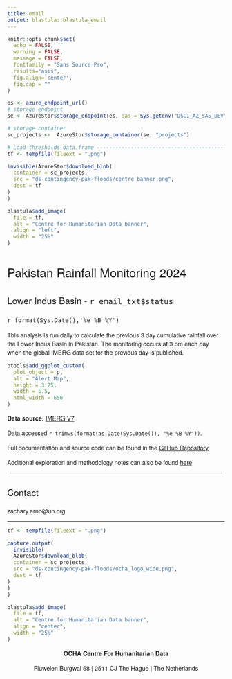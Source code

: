 ```yaml
---
title: email
output: blastula::blastula_email
---
```


<style type = "text/css">

h1, h2, h3 {
  font-family: Arvo, "Helvetica Neue", Helvetica, Arial, sans-serif;
  font-weight: normal
}

p {
  font-family: "Source Sans Pro", "Helvetica Neue", Helvetica, Arial, sans-serif
}

</style>

```r
knitr::opts_chunk$set(
  echo = FALSE,
  warning = FALSE,
  message = FALSE,
  fontfamily = "Sans Source Pro",
  results="asis",
  fig.align='center',
  fig.cap = "" 
)
```



```r
es <- azure_endpoint_url()
# storage endpoint
se <- AzureStor$storage_endpoint(es, sas = Sys.getenv("DSCI_AZ_SAS_DEV") )

# storage container
sc_projects <-  AzureStor$storage_container(se, "projects")

# Load thresholds data.frame ----------------------------------------------
tf <- tempfile(fileext = ".png")

invisible(AzureStor$download_blob(
  container = sc_projects, 
  src = "ds-contingency-pak-floods/centre_banner.png",
  dest = tf
)
)
```

```r
blastula$add_image(
  file = tf,
  alt = "Centre for Humanitarian Data banner",
  align = "left",
  width = "25%"
)
```


# Pakistan Rainfall Monitoring 2024

## Lower Indus Basin - `r email_txt$status`

### `r format(Sys.Date(),'%e %B %Y')`

This analysis is run daily to calculate the previous 3 day cumulative rainfall over the Lower Indus Basin in Pakistan. The monitoring occurs at 3 pm each day when the global IMERG data set for the previous day is published.


```r
btools$add_ggplot_custom(
  plot_object = p,
  alt = "Alert Map",
  height = 3.75,
  width = 5.5,
  html_width = 650
)
```


    
**Data source:**  [IMERG V7](https://gpm.nasa.gov/resources/documents/imerg-v07-atbd)

Data accessed `r trimws(format(as.Date(Sys.Date()), "%e %B %Y"))`.

Full documentation and source code can be found in the [GitHub Repository](https://github.com/OCHA-DAP/ds-pak-flooding-contingency)

Additional exploration and methodology notes can also be found [here](https://rpubs.com/zackarno/1199575)

----

## Contact

zachary.arno@un.org

----

```r

tf <- tempfile(fileext = ".png")

capture.output(
  invisible(
  AzureStor$download_blob(
  container = sc_projects, 
  src = "ds-contingency-pak-floods/ocha_logo_wide.png",
  dest = tf
)
)
)
```

```r
blastula$add_image(
  file = tf,
  alt = "Centre for Humanitarian Data banner",
  align = "center",
  width = "25%"
)
```

<p>
<center>

<b> OCHA Centre For Humanitarian Data </b>

Fluwelen Burgwal 58 | 2511 CJ The Hague | The Netherlands

</center>
</p>

